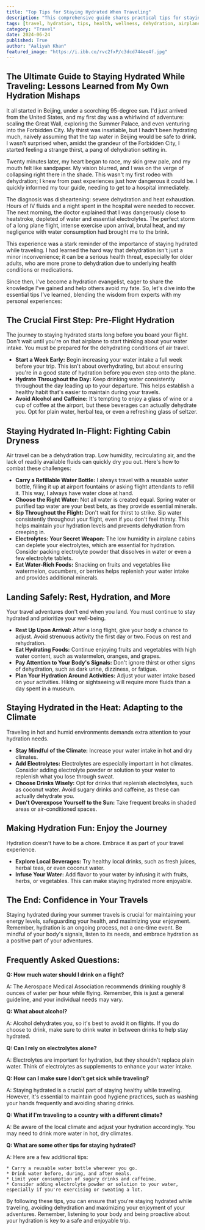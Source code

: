 ```yaml
---
title: "Top Tips for Staying Hydrated When Traveling"
description: "This comprehensive guide shares practical tips for staying hydrated while traveling, based on real-life experiences and expert advice. Learn how to prevent dehydration, combat airplane cabin dryness, and adapt to different climates while on the go."
tags: [travel, hydration, tips, health, wellness, dehydration, airplane, flight, summer, vacation, adventure, tips, tricks, advice, guide, expert, water, electrolytes, climate, hot weather, travel safety, travel planning]
category: "Travel"
date: 2024-06-24
published: True
author: "Aaliyah Khan"
featured_image: "https://i.ibb.co/rvc2fxP/c3dcd744ee4f.jpg"
---
```


## The Ultimate Guide to Staying Hydrated While Traveling: Lessons Learned from My Own Hydration Mishaps

It all started in Beijing, under a scorching 95-degree sun. I'd just arrived from the United States, and my first day was a whirlwind of adventure: scaling the Great Wall, exploring the Summer Palace, and even venturing into the Forbidden City. My thirst was insatiable, but I hadn't been hydrating much, naively assuming that the tap water in Beijing would be safe to drink. I wasn't surprised when, amidst the grandeur of the Forbidden City, I started feeling a strange thirst, a pang of dehydration setting in. 

Twenty minutes later, my heart began to race, my skin grew pale, and my mouth felt like sandpaper. My vision blurred, and I was on the verge of collapsing right there in the shade. This wasn't my first rodeo with dehydration; I knew from past experiences just how dangerous it could be. I quickly informed my tour guide, needing to get to a hospital immediately. 

The diagnosis was disheartening: severe dehydration and heat exhaustion.  Hours of IV fluids and a night spent in the hospital were needed to recover.  The next morning, the doctor explained that I was dangerously close to heatstroke, depleted of water and essential electrolytes.  The perfect storm of a long plane flight, intense exercise upon arrival, brutal heat, and my negligence with water consumption had brought me to the brink. 

This experience was a stark reminder of the importance of staying hydrated while traveling. I had learned the hard way that dehydration isn't just a minor inconvenience; it can be a serious health threat, especially for older adults, who are more prone to dehydration due to underlying health conditions or medications. 

Since then, I've become a hydration evangelist, eager to share the knowledge I've gained and help others avoid my fate. So, let's dive into the essential tips I've learned, blending the wisdom from experts with my personal experiences:

## The Crucial First Step: Pre-Flight Hydration

The journey to staying hydrated starts long before you board your flight.  Don't wait until you're on that airplane to start thinking about your water intake. You must be prepared for the dehydrating conditions of air travel.

* **Start a Week Early:**  Begin increasing your water intake a full week before your trip. This isn't about overhydrating, but about ensuring you're in a good state of hydration before you even step onto the plane.
* **Hydrate Throughout the Day:**  Keep drinking water consistently throughout the day leading up to your departure.  This helps establish a healthy habit that's easier to maintain during your travels.
* **Avoid Alcohol and Caffeine:** It's tempting to enjoy a glass of wine or a cup of coffee at the airport, but these beverages can actually dehydrate you. Opt for plain water, herbal tea, or even a refreshing glass of seltzer. 

## Staying Hydrated In-Flight:  Fighting Cabin Dryness

Air travel can be a dehydration trap. Low humidity, recirculating air, and the lack of readily available fluids can quickly dry you out. Here's how to combat these challenges:

* **Carry a Refillable Water Bottle:**  I always travel with a reusable water bottle, filling it up at airport fountains or asking flight attendants to refill it. This way, I always have water close at hand.
* **Choose the Right Water:**  Not all water is created equal. Spring water or purified tap water are your best bets, as they provide essential minerals. 
* **Sip Throughout the Flight:** Don't wait for thirst to strike.  Sip water consistently throughout your flight, even if you don't feel thirsty. This helps maintain your hydration levels and prevents dehydration from creeping in.
* **Electrolytes: Your Secret Weapon:**  The low humidity in airplane cabins can deplete your electrolytes, which are essential for hydration.  Consider packing electrolyte powder that dissolves in water or even a few electrolyte tablets.
* **Eat Water-Rich Foods:**  Snacking on fruits and vegetables like watermelon, cucumbers, or berries helps replenish your water intake and provides additional minerals.

## Landing Safely: Rest, Hydration, and More

Your travel adventures don't end when you land.  You must continue to stay hydrated and prioritize your well-being. 

* **Rest Up Upon Arrival:**  After a long flight, give your body a chance to adjust. Avoid strenuous activity the first day or two.  Focus on rest and rehydration.
* **Eat Hydrating Foods:**  Continue enjoying fruits and vegetables with high water content, such as watermelon, oranges, and grapes.
* **Pay Attention to Your Body's Signals:**  Don't ignore thirst or other signs of dehydration, such as dark urine, dizziness, or fatigue.
* **Plan Your Hydration Around Activities:**  Adjust your water intake based on your activities. Hiking or sightseeing will require more fluids than a day spent in a museum.

## Staying Hydrated in the Heat:  Adapting to the Climate

Traveling in hot and humid environments demands extra attention to your hydration needs.

* **Stay Mindful of the Climate:**  Increase your water intake in hot and dry climates. 
* **Add Electrolytes:**  Electrolytes are especially important in hot climates. Consider adding electrolyte powder or solution to your water to replenish what you lose through sweat.
* **Choose Drinks Wisely:**  Opt for drinks that replenish electrolytes, such as coconut water. Avoid sugary drinks and caffeine, as these can actually dehydrate you.
* **Don't Overexpose Yourself to the Sun:** Take frequent breaks in shaded areas or air-conditioned spaces. 

## Making Hydration Fun:  Enjoy the Journey

Hydration doesn't have to be a chore.  Embrace it as part of your travel experience.

* **Explore Local Beverages:**  Try healthy local drinks, such as fresh juices, herbal teas, or even coconut water. 
* **Infuse Your Water:** Add flavor to your water by infusing it with fruits, herbs, or vegetables. This can make staying hydrated more enjoyable.

## The End:  Confidence in Your Travels

Staying hydrated during your summer travels is crucial for maintaining your energy levels, safeguarding your health, and maximizing your enjoyment. Remember, hydration is an ongoing process, not a one-time event. Be mindful of your body's signals, listen to its needs, and embrace hydration as a positive part of your adventures. 

## Frequently Asked Questions:

**Q: How much water should I drink on a flight?**

A: The Aerospace Medical Association recommends drinking roughly 8 ounces of water per hour while flying.  Remember, this is just a general guideline, and your individual needs may vary.

**Q: What about alcohol?**

A: Alcohol dehydrates you, so it's best to avoid it on flights.  If you do choose to drink, make sure to drink water in between drinks to help stay hydrated.

**Q: Can I rely on electrolytes alone?**

A: Electrolytes are important for hydration, but they shouldn't replace plain water.  Think of electrolytes as supplements to enhance your water intake. 

**Q: How can I make sure I don't get sick while traveling?**

A: Staying hydrated is a crucial part of staying healthy while traveling.  However, it's essential to maintain good hygiene practices, such as washing your hands frequently and avoiding sharing drinks. 

**Q: What if I'm traveling to a country with a different climate?**

A: Be aware of the local climate and adjust your hydration accordingly. You may need to drink more water in hot, dry climates.

**Q: What are some other tips for staying hydrated?**

A:  Here are a few additional tips:

    * Carry a reusable water bottle wherever you go.
    * Drink water before, during, and after meals.
    * Limit your consumption of sugary drinks and caffeine.
    * Consider adding electrolyte powder or solution to your water, especially if you're exercising or sweating a lot.

By following these tips, you can ensure that you're staying hydrated while traveling, avoiding dehydration and maximizing your enjoyment of your adventures. Remember, listening to your body and being proactive about your hydration is key to a safe and enjoyable trip.